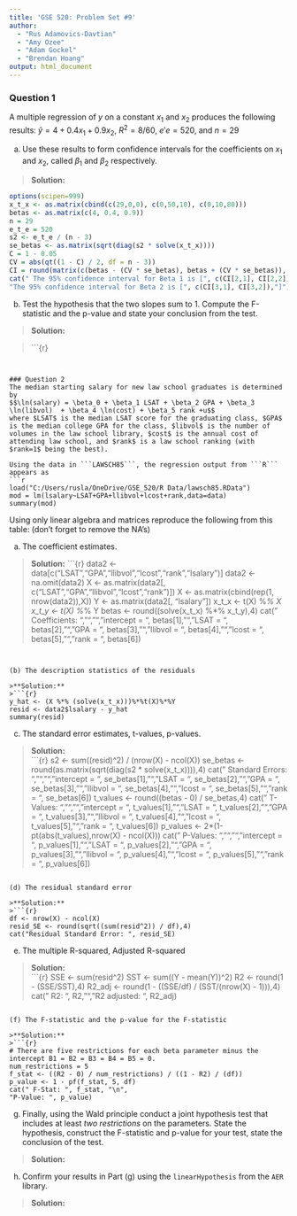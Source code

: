 ---
title: 'GSE 520: Problem Set #9'
author: 
  - "Rus Adamovics-Davtian"
  - "Amy Ozee"
  - "Adam Gockel"
  - "Brendan Hoang"
output: html_document
---

### Question 1

A multiple regression of $y$ on a constant $x_1$ and $x_2$ produces the following results: $\hat{y} =4+0.4x_1 +0.9x_2$, $R^2=8/60$, $e'e = 520$, and $n=29$
\begin{align*}
X'X = \left[ 
\begin{matrix}
29 & 0 & 0 \\
0 & 50 & 10 \\
0 & 10 & 80
\end{matrix} \right]
\end{align*}

(a) Use these results to form confidence intervals for the coefficients on $x_1$ and $x_2$, called $\beta_1$ and $\beta_2$ respectively.

>**Solution:**
```{r}
options(scipen=999)
x_t_x <- as.matrix(cbind(c(29,0,0), c(0,50,10), c(0,10,80)))
betas <- as.matrix(c(4, 0.4, 0.9))
n = 29
e_t_e = 520
s2 <- e_t_e / (n - 3)
se_betas <- as.matrix(sqrt(diag(s2 * solve(x_t_x))))
C = 1 - 0.05
CV = abs(qt((1 - C) / 2, df = n - 3))
CI = round(matrix(c(betas - (CV * se_betas), betas + (CV * se_betas)), ncol = 2),3)
cat(" The 95% confidence interval for Beta 1 is [", c(CI[2,1], CI[2,2]),"]", "\n",
"The 95% confidence interval for Beta 2 is [", c(CI[3,1], CI[3,2]),"]")
```


(b) Test the hypothesis that the two slopes sum to 1. Compute the F-statistic and the p-value and state your conclusion from the test.

>**Solution:**
\begin{align*}
H_0: \quad & \beta_1 + \beta_2 = 1\\
H_1: \quad & \beta_1 + \beta_2 \neq 1
\end{align*}

>```{r}
```


### Question 2
The median starting salary for new law school graduates is determined by
$$\ln(salary) = \beta_0 + \beta_1 LSAT + \beta_2 GPA + \beta_3 \ln(libvol)  + \beta_4 \ln(cost) + \beta_5 rank +u$$
where $LSAT$ is the median LSAT score for the graduating class, $GPA$ is the median college GPA for the class, $libvol$ is the number of volumes in the law school library, $cost$ is the annual cost of attending law school, and $rank$ is a law school ranking (with $rank=1$ being the best).

Using the data in ```LAWSCH85```, the regression output from ```R``` appears as
```{r,echo=FALSE}
load("C:/Users/rusla/OneDrive/GSE_520/R Data/lawsch85.RData")
mod = lm(lsalary~LSAT+GPA+llibvol+lcost+rank,data=data)
summary(mod)
```

Using only linear algebra and matrices reproduce the following from this table: (don't forget to remove the NA's)

(a) The coefficient estimates.

>**Solution:**
>```{r}
data2 <- data[c("LSAT","GPA","llibvol","lcost","rank","lsalary")]
data2 <- na.omit(data2)
X <- as.matrix(data2[, c("LSAT","GPA","llibvol","lcost","rank")])
X <- as.matrix(cbind(rep(1, nrow(data2)),X))
Y <- as.matrix(data2[, "lsalary"])
x_t_x <- t(X) %*% X
x_t_y <- t(X) %*% Y
betas <- round((solve(x_t_x) %*% x_t_y),4)
cat(" Coefficients: ","\n","\n",
   "intercept = ", betas[1],"\n",
   "LSAT = ", betas[2],"\n",
   "GPA = ", betas[3],"\n",
   "llibvol = ", betas[4],"\n",
   "lcost = ", betas[5],"\n",
   "rank = ", betas[6])
```


(b) The description statistics of the residuals

>**Solution:**  
>```{r}
y_hat <- (X %*% (solve(x_t_x)))%*%t(X)%*%Y
resid <- data2$lsalary - y_hat 
summary(resid)
```

(c) The standard error estimates, t-values, p-values.

>**Solution:**  
>```{r}
s2 <-  sum((resid)^2)  / (nrow(X) - ncol(X))
se_betas <- round(as.matrix(sqrt(diag(s2 * solve(x_t_x)))),4)
cat(" Standard Errors: ","\n","\n",
   "intercept = ", se_betas[1],"\n",
   "LSAT = ", se_betas[2],"\n",
   "GPA = ", se_betas[3],"\n",
   "llibvol = ", se_betas[4],"\n",
   "lcost = ", se_betas[5],"\n",
   "rank = ", se_betas[6])
t_values <- round((betas - 0) / se_betas,4)
cat(" T-Values: ","\n","\n",
   "intercept = ", t_values[1],"\n",
   "LSAT = ", t_values[2],"\n",
   "GPA = ", t_values[3],"\n",
   "llibvol = ", t_values[4],"\n",
   "lcost = ", t_values[5],"\n",
   "rank = ", t_values[6])
p_values <- 2*(1-pt(abs(t_values),nrow(X) - ncol(X)))
cat(" P-Values: ","\n","\n",
   "intercept = ", p_values[1],"\n",
   "LSAT = ", p_values[2],"\n",
   "GPA = ", p_values[3],"\n",
   "llibvol = ", p_values[4],"\n",
   "lcost = ", p_values[5],"\n",
   "rank = ", p_values[6])
```

(d) The residual standard error

>**Solution:**
>```{r}
df <- nrow(X) - ncol(X)
resid_SE <- round(sqrt((sum(resid^2)) / df),4)
cat("Residual Standard Error: ", resid_SE)
```


(e) The multiple R-squared, Adjusted R-squared

>**Solution:**  
>```{r}
SSE <- sum(resid^2)
SST <- sum((Y - mean(Y))^2)
R2 <- round(1 - (SSE/SST),4)
R2_adj <- round(1 - ((SSE/df) / (SST/(nrow(X) - 1))),4)
cat(" R2: ", R2, "\n",
"R2 adjusted: ", R2_adj)
```

(f) The F-statistic and the p-value for the F-statistic

>**Solution:**  
>```{r}
# There are five restrictions for each beta parameter minus the intercept B1 = B2 = B3 = B4 = B5 = 0. 
num_restrictions = 5
f_stat <- ((R2 - 0) / num_restrictions) / ((1 - R2) / (df))
p_value <- 1 - pf(f_stat, 5, df)
cat(" F-Stat: ", f_stat, "\n",
"P-Value: ", p_value)
```
   
(g) Finally, using the Wald principle conduct a joint hypothesis test that includes at least *two restrictions* on the parameters.  State the hypothesis, construct the F-statistic and p-value for your test, state the conclusion of the test.

>**Solution:**  

(h) Confirm your results in Part (g) using the ```linearHypothesis``` from the ```AER``` library.

>**Solution:**  





